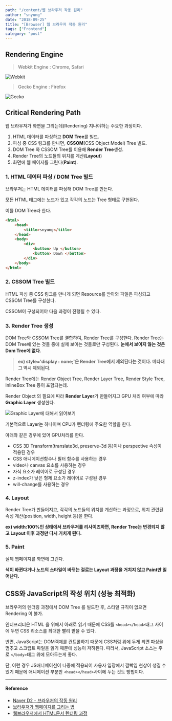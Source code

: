 ---
path: "/content/웹 브라우저 작동 원리"
author: "snyung"
date: "2018-09-25"
title: "[Browser] 웹 브라우저 작동 원리"
tags: ["Frontend"]
category: "post"
---

## Rendering Engine

> Webkit Engine : Chrome, Safari

![Webkit](/images/prevPosts/Webkit.png?raw=true)


> Gecko Engine : Firefox

![Gecko](/images/prevPosts/Gecko.jpg?raw=true)

## Critical Rendering Path

웹 브라우저가 화면을 그리는데(Rendering) 지나야하는 주요한 과정이다.

1. HTML 데이터를 파싱하고 **DOM Tree**를 빌드.
2. 파싱 중 CSS 링크를 만나면, **CSSOM**(CSS Object Model) Tree  빌드.
3. DOM Tree 와 CSSOM Tree를 이용해 **Render Tree**생성.
4. Render Tree의 노드들의 위치를 계산(**Layout**)
5. 화면에 웹 페이지를 그린다(**Paint**).

### 1. HTML 데이터 파싱 / DOM Tree 빌드

브라우저는 HTML 데이터를 파싱해 DOM Tree를 만든다.

모든 HTML 태그에는 노드가 있고 각각의 노드는 Tree 형태로 구현된다.

이를 DOM Tree라 한다.

```html
<html>
    <head>
        <title>snyung</title>
    </head>
    <body>
        <div>
            <button> Up </button>
            <button> Down </button>
        </div>
    </body>
</html>
```

### 2. CSSOM Tree 빌드

HTML 파싱 중 CSS 링크를 만나게 되면 Resource를 받아와 파일은 파싱되고 CSSOM Tree를 구성한다.

CSSOM이 구성되어야 다음 과정이 진행될 수 있다.

### 3. Render Tree 생성

DOM Tree와 CSSOM Tree를 결합하여, Render Tree를 구성한다.
Render Tree는 DOM Tree에 있는 것들 중에 실제 보이는 것들로만 구성된다. **눈에서 보이지 않는 것은 Dom Tree에 없다**.

> **ex) style='display : none;'은 Render Tree에서 제외된다는 것이다. 메타태그 역시 제외된다.**

Render Tree에는 Render Object Tree, Render Layer Tree, Render Style Tree, InlineBox Tree 등이 포함되는데.

Render Object 의 필요에 따라 **Render Layer**가 만들어지고 GPU 처리 여부에 따라 **Graphic Layer** 생성한다.

![Graphic Layer에 대해서 읽어보기](/images/prevPosts/graphicLayer.png?raw=true)

기본적으로 Layer는 하나이며 CPU가 렌더링에 주요한 역할을 한다.

아래와 같은 경우에 있어 GPU처리를 한다.

- CSS 3D Transform(translate3d, preserve-3d 등)이나 perspective 속성이 적용된 경우
- CSS 애니메이션함수나 필터 함수를 사용하는 경우
- video나 canvas 요소를 사용하는 경우
- 자식 요소가 레이어로 구성된 경우
- z-index가 낮은 형제 요소가 레이어로 구성된 경우
- will-change를 사용하는 경우

### 4. Layout

Render Tree가 만들어지고, 각각의 노드들의 위치를 계산하는 과정으로, 위치 관련된 속성 계산(position, width, height 등)을 한다.

**ex) width:100%인 상태에서 브라우저를 리사이즈하면, Render Tree는 변경되지 않고 Layout 이후 과정만 다시 거치게 된다.**

### 5. Paint

실제 웹페이지를 화면에 그린다.

**색이 바뀐다거나 노드의 스타일이 바뀌는 걸로는 Layout 과정을 거치지 않고 Paint만 일어난다.**

## CSS와 JavaScript의 작성 위치 (성능 최적화)

브라우저의 렌더링 과정에서 DOM Tree 를 빌드한 후, 스타일 규칙이 없으면 Rendering 이 불가.

인터프리터은 HTML 을 위에서 아래로 읽기 때문에 CSS를 `<head></head>`태그 사이에 두면 CSS 리소스를 최대한 빨리 받을 수 있다.

반면, JavaScript는 DOM객체를 컨트롤하기 때문에 CSS처럼 위에 두게 되면 파싱을 멈추고 스크립트 파일을 읽기 때문에 성능이 저하된다. 따라서, JavaScript 소스는 주로 `</body>`태그 위에 모아두는게 좋다.

단, 이런 경우 JS애니메이션이 나중에 적용되어 사용자 입장에서 깜빡임 현상이 생길 수 있기 때문에 애니메이션 부분만 `<head></head>`사이에 두는 것도 방법이다.

---

#### Reference

- [Naver D2 - 브라우저의 작동 원리](http://d2.naver.com/helloworld/59361)
- [브라우저가 웹페이지를 그리는 법](https://isme2n.github.io/devlog/2017/07/06/browser-rendering/)
- [웹브라우저에서 HTML문서 렌더링 과정](http://jeong-pro.tistory.com/90)
